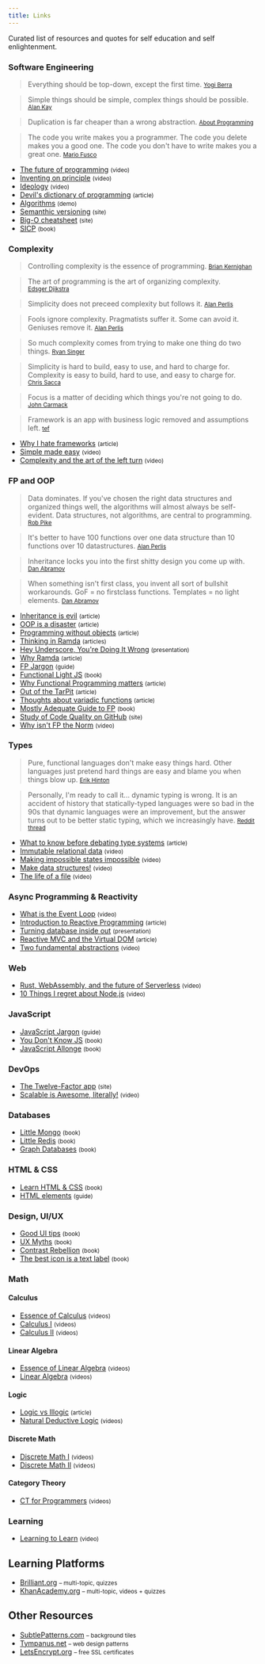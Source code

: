 ```yaml
---
title: Links
---
```


Curated list of resources and quotes for self education and self enlightenment.

### Software Engineering

> Everything should be top-down, except the first time.
  <small>[Yogi&nbsp;Berra](#)</small>

> Simple things should be simple, complex things should be possible.
  <small>[Alan&nbsp;Kay](https://izquotes.com/quotes-pictures/quote-simple-things-should-be-simple-complex-things-should-be-possible-alan-kay-242740.jpg)</small>

> Duplication is far cheaper than a wrong abstraction.
  <small>[About&nbsp;Programming](#)</small>

> The code you write makes you a programmer. The code you delete makes you a good one.
  The code you don't have to write makes you a great one.
  <small>[Mario&nbsp;Fusco](#)</small>

* [The future of programming](https://www.youtube.com/watch?v=8pTEmbeENF4) <small>(video)</small>
* [Inventing on principle](https://vimeo.com/36579366) <small>(video)</small>
* [Ideology](https://www.destroyallsoftware.com/talks/ideology) <small>(video)</small>
* [Devil's dictionary of programming](http://programmingisterrible.com/post/65781074112/devils-dictionary-of-programming) <small>(article)</small>
* [Algorithms](https://illustrated-algorithms.now.sh/) <small>(demo)</small>
* [Semanthic versioning](http://semver.org) <small>(site)</small>
* [Big-O cheatsheet](http://bigocheatsheet.com/) <small>(site)</small>
* [SICP](http://sarabander.github.io/sicp/) <small>(book)</small>

### Complexity

> Controlling complexity is the essence of programming.
  <small>[Brian&nbsp;Kernighan](#)</small>

> The art of programming is the art of organizing complexity.
  <small>[Edsger&nbsp;Djikstra](#)</small>

> Simplicity does not preceed complexity but follows it.
  <small>[Alan&nbsp;Perlis](#)</small>

> Fools ignore complexity. Pragmatists suffer it. Some can avoid it. Geniuses remove it.
  <small>[Alan Perlis](#)</small>

> So much complexity comes from trying to make one thing do two things.
  <small>[Ryan&nbsp;Singer](#)</small>

> Simplicity is hard to build, easy to use, and hard to charge for.
  Complexity is easy to build, hard to use, and easy to charge for.
  <small>[Chris&nbsp;Sacca](#)</small>

> Focus is a matter of deciding which things you're not going to do.
  <small>[John&nbsp;Carmack](#)</small>

> Framework is an app with business logic removed and assumptions left.
  <small>[tef](#)</small>

* [Why I hate frameworks](http://discuss.joelonsoftware.com/?joel.3.219431.12) <small>(article)</small>
* [Simple made easy](http://www.infoq.com/presentations/Simple-Made-Easy) <small>(video)</small>
* [Complexity and the art of the left turn](https://www.youtube.com/watch?v=bSfe5M_zG2s) <small>(video)</small>

### FP and OOP

> Data dominates. If you've chosen the right data structures and organized things well,
  the algorithms will almost always be self-evident. Data structures, not algorithms, are central to programming.
  <small>[Rob&nbsp;Pike](http://users.ece.utexas.edu/~adnan/pike.html)</small>

> It's better to have 100 functions over one data structure than 10 functions over 10 datastructures.
  <small>[Alan&nbsp;Perlis](#)</small>

> Inheritance locks you into the first shitty design you come up with.
  <small>[Dan&nbsp;Abramov](#)</small>

> When something isn't first class, you invent all sort of bullshit workarounds.
  GoF = no firstclass functions. Templates = no light elements.
  <small>[Dan&nbsp;Abramov](#)</small>

* [Inheritance is evil](http://blog.berniesumption.com/software/inheritance-is-evil-and-must-be-destroyed) <small>(article)</small>
* [OOP is a disaster](http://www.smashcompany.com/technology/object-oriented-programming-is-an-expensive-disaster-which-must-end) <small>(article)</small>
* [Programming without objects](http://www.falkoriemenschneider.de/a__2014-09-17__Programming-without-objects.html) <small>(article)</small>
* [Thinking in Ramda](http://randycoulman.com/blog/2016/05/24/thinking-in-ramda-getting-started/) <small>(articles)</small>
* [Hey Underscore, You're Doing It Wrong](https://www.youtube.com/watch?v=m3svKOdZijA) <small>(presentation)</small>
* [Why Ramda](http://fr.umio.us/why-ramda/) <small>(article)</small>
* [FP Jargon](https://github.com/hemanth/functional-programming-jargon) <small>(guide)</small>
* [Functional Light JS](https://github.com/getify/functional-light-js) <small>(book)</small>
* [Why Functional Programming matters](http://www.cse.chalmers.se/~rjmh/Papers/whyfp.pdf) <small>(article)</small>
* [Out of the TarPit](http://shaffner.us/cs/papers/tarpit.pdf) <small>(article)</small>
* [Thoughts about variadic functions](http://blog.bltavares.com/2013/12/02/thoughts-about-variadic-functions) <small>(article)</small>
* [Mostly Adequate Guide to FP](https://github.com/MostlyAdequate/mostly-adequate-guide) <small>(book)</small>
* [Study of Code Quality on GitHub](http://macbeth.cs.ucdavis.edu/lang_study.pdf) <small>(site)</small>
* [Why isn't FP the Norm](https://www.youtube.com/watch?v=QyJZzq0v7Z4) <small>(video)</small>

### Types

> Pure, functional languages don't make easy things hard. Other languages just pretend hard things
  are easy and blame you when things blow up.
  <small>[Erik&nbsp;Hinton](https://twitter.com/erikhinton/status/537693022637801472)</small>

> Personally, I'm ready to call it... dynamic typing is wrong.
  It is an accident of history that statically-typed languages were so bad in the 90s
  that dynamic languages were an improvement, but the answer turns out to be better static typing,
  which we increasingly have.
  <small>[Reddit thread](https://www.reddit.com/r/programming/comments/2uul7o/consider_static_typing/cocaf53)</small>

* [What to know before debating type systems](http://blogs.perl.org/users/ovid/2010/08/what-to-know-before-debating-type-systems.html) <small>(article)</small>
* [Immutable relational data](https://www.youtube.com/watch?v=28OdemxhfbU) <small>(video)</small>
* [Making impossible states impossible](https://www.youtube.com/watch?v=IcgmSRJHu_8) <small>(video)</small>
* [Make data structures!](https://www.youtube.com/watch?v=x1FU3e0sT1I) <small>(video)</small>
* [The life of a file](https://www.youtube.com/watch?v=XpDsk374LDE) <small>(video)</small>

### Async Programming & Reactivity

* [What is the Event Loop](https://www.youtube.com/watch?v=8aGhZQkoFbQ) <small>(video)</small>
* [Introduction to Reactive Programming](https://gist.github.com/staltz/868e7e9bc2a7b8c1f754) <small>(article)</small>
* [Turning database inside out](http://martin.kleppmann.com/2015/03/04/turning-the-database-inside-out.html) <small>(presentation)</small>
* [Reactive MVC and the Virtual DOM](http://futurice.com/blog/reactive-mvc-and-the-virtual-dom) <small>(article)</small>
* [Two fundamental abstractions](https://www.youtube.com/watch?v=fdol03pcvMA&t=) <small>(video)</small>

### Web

* [Rust, WebAssembly, and the future of Serverless](https://www.youtube.com/watch?v=CMB6AlE1QuI) <small>(video)</small>
* [10 Things I regret about Node.js](https://www.youtube.com/watch?v=M3BM9TB-8yA) <small>(video)</small>

### JavaScript

* [JavaScript Jargon](https://github.com/HugoGiraudel/SJSJ) <small>(guide)</small>
* [You Don't Know JS](https://github.com/getify/You-Dont-Know-JS) <small>(book)</small>
* [JavaScript Allonge](https://github.com/raganwald/javascript-allonge) <small>(book)</small>

### DevOps

* [The Twelve-Factor app](http://12factor.net) <small>(site)</small>
* [Scalable is Awesome, literally!](https://www.youtube.com/watch?v=iquZl-CUR_U) <small>(video)</small>

### Databases

* [Little Mongo](http://openmymind.net/mongodb.pdf) <small>(book)</small>
* [Little Redis](http://openmymind.net/redis.pdf) <small>(book)</small>
* [Graph Databases](https://neo4j.com/graph-databases-book/) <small>(book)</small>

### HTML & CSS

* [Learn HTML & CSS](http://learn.shayhowe.com/html-css/) <small>(book)</small>
* [HTML elements](http://htmlreference.io/) <small>(guide)</small>

### Design, UI/UX

* [Good UI tips](https://www.goodui.org) <small>(book)</small>
* [UX Myths](http://uxmyths.com) <small>(book)</small>
* [Contrast Rebellion](http://contrastrebellion.com) <small>(book)</small>
* [The best icon is a text label](http://thomasbyttebier.be/blog/the-best-icon-is-a-text-label) <small>(book)</small>

### Math

#### Calculus

* [Essence of Calculus](https://www.youtube.com/watch?v=WUvTyaaNkzM&list=PLZHQObOWTQDMsr9K-rj53DwVRMYO3t5Yr) <small>(videos)</small>
* [Calculus I](https://www.youtube.com/watch?v=PaBnLWc_17g&list=PLDDGPdw7e6Aj1kTRn-MxD0YVZ-zEL5vBb) <small>(videos)</small>
* [Calculus II](https://www.youtube.com/watch?v=uV0q_B9oFts&list=PLDDGPdw7e6Ah6w0U4hrERCiUTNQiMfitK) <small>(videos)</small>

#### Linear Algebra

* [Essence of Linear Algebra](https://www.youtube.com/watch?v=kjBOesZCoqc&list=PLZHQObOWTQDPD3MizzM2xVFitgF8hE_ab) <small>(videos)</small>
* [Linear Algebra](https://www.youtube.com/watch?v=yGJjYWEcQs8&list=PLDDGPdw7e6AjJacaEe9awozSaOou-NIx_) <small>(videos)</small>

#### Logic

* [Logic vs Illogic](http://cheng.staff.shef.ac.uk/illogic/illogic-web.pdf) <small>(article)</small>
* [Natural Deductive Logic](https://www.youtube.com/watch?v=qoB-2nJkKBM&list=PLDDGPdw7e6AhsNuxXP3D-45Is96L8sdSG) <small>(videos)</small>

#### Discrete Math

* [Discrete Math I](https://www.youtube.com/watch?v=tyDKR4FG3Yw&list=PLDDGPdw7e6Ag1EIznZ-m-qXu4XX3A0cIz) <small>(videos)</small>
* [Discrete Math II](https://www.youtube.com/watch?v=DBugSTeX1zw&list=PLDDGPdw7e6Aj0amDsYInT_8p6xTSTGEi2) <small>(videos)</small>

#### Category Theory

* [CT for Programmers](https://www.youtube.com/watch?v=I8LbkfSSR58&list=PLbgaMIhjbmEnaH_LTkxLI7FMa2HsnawM_) <small>(videos)</small>

### Learning

* [Learning to Learn](https://www.youtube.com/watch?v=j0XmixCsWjs) <small>(video)</small>

## Learning Platforms

* [Brilliant.org](https://brilliant.org) <small>– multi-topic, quizzes</small>
* [KhanAcademy.org](https://www.khanacademy.org) <small>– multi-topic, videos + quizzes</small>

## Other Resources

* [SubtlePatterns.com](http://subtlepatterns.com) <small>– background tiles</small>
* [Tympanus.net](http://tympanus.net/codrops) <small>– web design patterns</small>
* [LetsEncrypt.org](https://letsencrypt.org/getting-started/) <small>– free SSL certificates</small>
